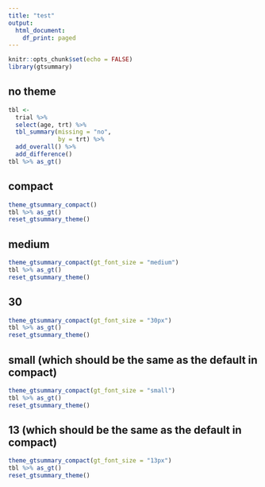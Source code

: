 ```yaml
---
title: "test"
output:
  html_document:
    df_print: paged
---
```


```r
knitr::opts_chunk$set(echo = FALSE)
library(gtsummary)
```

## no theme

```r
tbl <- 
  trial %>%
  select(age, trt) %>%
  tbl_summary(missing = "no", 
              by = trt) %>%
  add_overall() %>%
  add_difference()
tbl %>% as_gt()
```

## compact

```r
theme_gtsummary_compact()
tbl %>% as_gt()
reset_gtsummary_theme()
```

## medium

```r
theme_gtsummary_compact(gt_font_size = "medium")
tbl %>% as_gt() 
reset_gtsummary_theme()
```

## 30

```r
theme_gtsummary_compact(gt_font_size = "30px")
tbl %>% as_gt()
reset_gtsummary_theme()
```

## small (which should be the same as the default in compact)
```r
theme_gtsummary_compact(gt_font_size = "small")
tbl %>% as_gt() 
reset_gtsummary_theme()
```

## 13 (which should be the same as the default in compact)
```r
theme_gtsummary_compact(gt_font_size = "13px")
tbl %>% as_gt() 
reset_gtsummary_theme()
```
